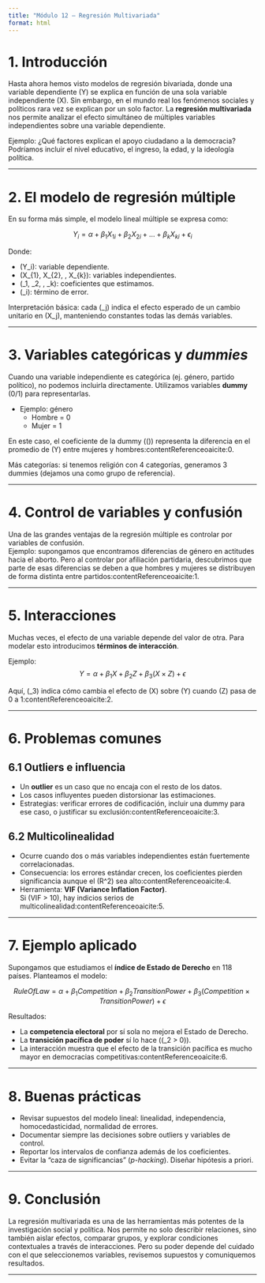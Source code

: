 ```yaml
---
title: "Módulo 12 — Regresión Multivariada"
format: html
---
```


# 1. Introducción

Hasta ahora hemos visto modelos de regresión bivariada, donde una variable dependiente \(Y\) se explica en función de una sola variable independiente \(X\). Sin embargo, en el mundo real los fenómenos sociales y políticos rara vez se explican por un solo factor. La **regresión multivariada** nos permite analizar el efecto simultáneo de múltiples variables independientes sobre una variable dependiente.

Ejemplo: ¿Qué factores explican el apoyo ciudadano a la democracia? Podríamos incluir el nivel educativo, el ingreso, la edad, y la ideología política.

---

# 2. El modelo de regresión múltiple

En su forma más simple, el modelo lineal múltiple se expresa como:

$$
Y_i = \alpha + \beta_1 X_{1i} + \beta_2 X_{2i} + \dots + \beta_k X_{ki} + \epsilon_i
$$

Donde:

* \(Y_i\): variable dependiente.
* \(X_{1}, X_{2}, \dots, X_{k}\): variables independientes.
* \(\beta_1, \beta_2, \dots, \beta_k\): coeficientes que estimamos.
* \(\epsilon_i\): término de error.

Interpretación básica: cada \(\beta_j\) indica el efecto esperado de un cambio unitario en \(X_j\), manteniendo constantes todas las demás variables.

---

# 3. Variables categóricas y *dummies*

Cuando una variable independiente es categórica (ej. género, partido político), no podemos incluirla directamente. Utilizamos variables **dummy** (0/1) para representarlas.

* Ejemplo: género  
  - Hombre = 0  
  - Mujer = 1  

En este caso, el coeficiente de la dummy (\(\beta\)) representa la diferencia en el promedio de \(Y\) entre mujeres y hombres:contentReference[oaicite:0]{index=0}.

Más categorías: si tenemos religión con 4 categorías, generamos 3 dummies (dejamos una como grupo de referencia).

---

# 4. Control de variables y confusión

Una de las grandes ventajas de la regresión múltiple es controlar por variables de confusión.  
Ejemplo: supongamos que encontramos diferencias de género en actitudes hacia el aborto. Pero al controlar por afiliación partidaria, descubrimos que parte de esas diferencias se deben a que hombres y mujeres se distribuyen de forma distinta entre partidos:contentReference[oaicite:1]{index=1}.

---

# 5. Interacciones

Muchas veces, el efecto de una variable depende del valor de otra. Para modelar esto introducimos **términos de interacción**.

Ejemplo:
$$
Y = \alpha + \beta_1 X + \beta_2 Z + \beta_3 (X \times Z) + \epsilon
$$

Aquí, \(\beta_3\) indica cómo cambia el efecto de \(X\) sobre \(Y\) cuando \(Z\) pasa de 0 a 1:contentReference[oaicite:2]{index=2}.

---

# 6. Problemas comunes

## 6.1 Outliers e influencia
* Un **outlier** es un caso que no encaja con el resto de los datos.
* Los casos influyentes pueden distorsionar las estimaciones.
* Estrategias: verificar errores de codificación, incluir una dummy para ese caso, o justificar su exclusión:contentReference[oaicite:3]{index=3}.

## 6.2 Multicolinealidad
* Ocurre cuando dos o más variables independientes están fuertemente correlacionadas.
* Consecuencia: los errores estándar crecen, los coeficientes pierden significancia aunque el \(R^2\) sea alto:contentReference[oaicite:4]{index=4}.
* Herramienta: **VIF (Variance Inflation Factor)**.  
  Si \(VIF > 10\), hay indicios serios de multicolinealidad:contentReference[oaicite:5]{index=5}.

---

# 7. Ejemplo aplicado

Supongamos que estudiamos el **índice de Estado de Derecho** en 118 países. Planteamos el modelo:

$$
RuleOfLaw = \alpha + \beta_1 Competition + \beta_2 TransitionPower + \beta_3 (Competition \times TransitionPower) + \epsilon
$$

Resultados:

* La **competencia electoral** por sí sola no mejora el Estado de Derecho.
* La **transición pacífica de poder** sí lo hace (\(\beta_2 > 0\)).
* La interacción muestra que el efecto de la transición pacífica es mucho mayor en democracias competitivas:contentReference[oaicite:6]{index=6}.

---

# 8. Buenas prácticas

* Revisar supuestos del modelo lineal: linealidad, independencia, homocedasticidad, normalidad de errores.
* Documentar siempre las decisiones sobre outliers y variables de control.
* Reportar los intervalos de confianza además de los coeficientes.
* Evitar la “caza de significancias” (*p-hacking*). Diseñar hipótesis a priori.

---

# 9. Conclusión

La regresión multivariada es una de las herramientas más potentes de la investigación social y política. Nos permite no solo describir relaciones, sino también aislar efectos, comparar grupos, y explorar condiciones contextuales a través de interacciones. Pero su poder depende del cuidado con el que seleccionemos variables, revisemos supuestos y comuniquemos resultados.

---
